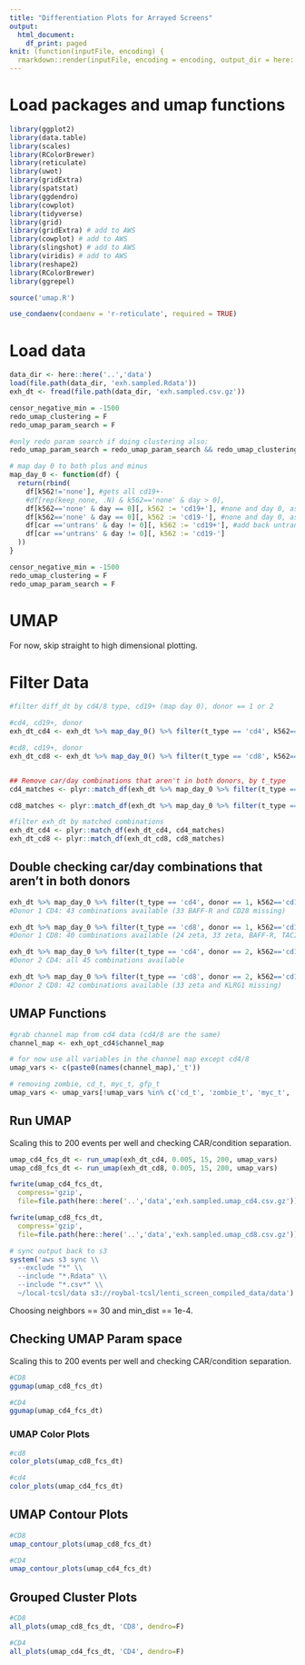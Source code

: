 ```yaml
---
title: "Differentiation Plots for Arrayed Screens"
output:
  html_document:
    df_print: paged
knit: (function(inputFile, encoding) {
  rmarkdown::render(inputFile, encoding = encoding, output_dir = here::here('..','html'))})
---
```


# Load packages and umap functions 
```r
library(ggplot2)
library(data.table)
library(scales)
library(RColorBrewer)
library(reticulate)
library(uwot)
library(gridExtra)
library(spatstat)
library(ggdendro)
library(cowplot)
library(tidyverse)
library(grid)
library(gridExtra) # add to AWS
library(cowplot) # add to AWS
library(slingshot) # add to AWS
library(viridis) # add to AWS
library(reshape2)
library(RColorBrewer)
library(ggrepel)

source('umap.R')

use_condaenv(condaenv = 'r-reticulate', required = TRUE)
```

# Load data
```r
data_dir <- here::here('..','data')
load(file.path(data_dir, 'exh.sampled.Rdata'))
exh_dt <- fread(file.path(data_dir, 'exh.sampled.csv.gz'))

censor_negative_min = -1500
redo_umap_clustering = F
redo_umap_param_search = F

#only redo param search if doing clustering also:
redo_umap_param_search = redo_umap_param_search && redo_umap_clustering

# map day 0 to both plus and minus
map_day_0 <- function(df) {
  return(rbind(
    df[k562!='none'], #gets all cd19+-
    #df[rep(keep_none, .N) & k562=='none' & day > 0], 
    df[k562=='none' & day == 0][, k562 := 'cd19+'], #none and day 0, assign as 19+
    df[k562=='none' & day == 0][, k562 := 'cd19-'], #none and day 0, assign as 19-
    df[car =='untrans' & day != 0][, k562 := 'cd19+'], #add back untrans
    df[car =='untrans' & day != 0][, k562 := 'cd19-']
  ))
}

censor_negative_min = -1500
redo_umap_clustering = F
redo_umap_param_search = F

```

# UMAP

For now, skip straight to high dimensional plotting.

# Filter Data
```r
#filter diff_dt by cd4/8 type, cd19+ (map day 0), donor == 1 or 2

#cd4, cd19+, donor 
exh_dt_cd4 <- exh_dt %>% map_day_0() %>% filter(t_type == 'cd4', k562=='cd19+')

#cd8, cd19+, donor
exh_dt_cd8 <- exh_dt %>% map_day_0() %>% filter(t_type == 'cd8', k562=='cd19+')


## Remove car/day combinations that aren't in both donors, by t_type
cd4_matches <- plyr::match_df(exh_dt %>% map_day_0 %>% filter(t_type == 'cd4', donor == 2, k562=='cd19+') %>% filter(!is.na(event_id)) %>% distinct(car, day), exh_dt %>% map_day_0 %>% filter(t_type == 'cd4', donor == 1, k562=='cd19+') %>% filter(!is.na(event_id)) %>% distinct(car, day)) %>% arrange(day) #43 matches

cd8_matches <- plyr::match_df(exh_dt %>% map_day_0 %>% filter(t_type == 'cd8', donor == 2, k562=='cd19+') %>% filter(!is.na(event_id)) %>% distinct(car, day), exh_dt %>% map_day_0 %>% filter(t_type == 'cd8', donor == 1, k562=='cd19+') %>% filter(!is.na(event_id)) %>% distinct(car, day)) %>% arrange(day) #40 matches

#filter exh_dt by matched combinations
exh_dt_cd4 <- plyr::match_df(exh_dt_cd4, cd4_matches)
exh_dt_cd8 <- plyr::match_df(exh_dt_cd8, cd8_matches)
```
## Double checking car/day combinations that aren't in both donors
```r
exh_dt %>% map_day_0 %>% filter(t_type == 'cd4', donor == 1, k562=='cd19+') %>% filter(!is.na(event_id)) %>% distinct(car, day) %>% arrange(day)
#Donor 1 CD4: 43 combinations available (33 BAFF-R and CD28 missing)

exh_dt %>% map_day_0 %>% filter(t_type == 'cd8', donor == 1, k562=='cd19+') %>% filter(!is.na(event_id)) %>% distinct(car, day) %>% arrange(day)
#Donor 1 CD8: 40 combinations available (24 zeta, 33 zeta, BAFF-R, TACI, and KLRG1 missing)

exh_dt %>% map_day_0 %>% filter(t_type == 'cd4', donor == 2, k562=='cd19+') %>% filter(!is.na(event_id)) %>% distinct(car, day) %>% arrange(day)
#Donor 2 CD4: all 45 combinations available

exh_dt %>% map_day_0 %>% filter(t_type == 'cd8', donor == 2, k562=='cd19+') %>% filter(!is.na(event_id)) %>% distinct(car, day) %>% arrange(day)
#Donor 2 CD8: 42 combinations available (33 zeta and KLRG1 missing)
```

## UMAP Functions
```r
#grab channel map from cd4 data (cd4/8 are the same)
channel_map <- exh_opt_cd4$channel_map

# for now use all variables in the channel map except cd4/8
umap_vars <- c(paste0(names(channel_map),'_t'))

# removing zombie, cd_t, myc_t, gfp_t
umap_vars <- umap_vars[!umap_vars %in% c('cd_t', 'zombie_t', 'myc_t', 'gfp_t')]
```

## Run UMAP
Scaling this to 200 events per well and checking CAR/condition separation.

```r
umap_cd4_fcs_dt <- run_umap(exh_dt_cd4, 0.005, 15, 200, umap_vars)
umap_cd8_fcs_dt <- run_umap(exh_dt_cd8, 0.005, 15, 200, umap_vars)

fwrite(umap_cd4_fcs_dt, 
  compress='gzip',
  file=file.path(here::here('..','data','exh.sampled.umap_cd4.csv.gz')))

fwrite(umap_cd8_fcs_dt, 
  compress='gzip',
  file=file.path(here::here('..','data','exh.sampled.umap_cd8.csv.gz')))

# sync output back to s3
system('aws s3 sync \\
  --exclude "*" \\
  --include "*.Rdata" \\
  --include "*.csv*" \\
  ~/local-tcsl/data s3://roybal-tcsl/lenti_screen_compiled_data/data')
```

Choosing neighbors == 30 and min_dist == 1e-4. 

## Checking UMAP Param space

Scaling this to 200 events per well and checking CAR/condition separation.

```r
#CD8
ggumap(umap_cd8_fcs_dt)

#CD4
ggumap(umap_cd4_fcs_dt)
```

### UMAP Color Plots
```r
#cd8
color_plots(umap_cd8_fcs_dt)

#cd4
color_plots(umap_cd4_fcs_dt)
```

## UMAP Contour Plots

```r
#CD8
umap_contour_plots(umap_cd8_fcs_dt)

#CD4
umap_contour_plots(umap_cd4_fcs_dt)
```

## Grouped Cluster Plots 

```r
#CD8
all_plots(umap_cd8_fcs_dt, 'CD8', dendro=F)

#CD4
all_plots(umap_cd4_fcs_dt, 'CD4', dendro=F)
```
